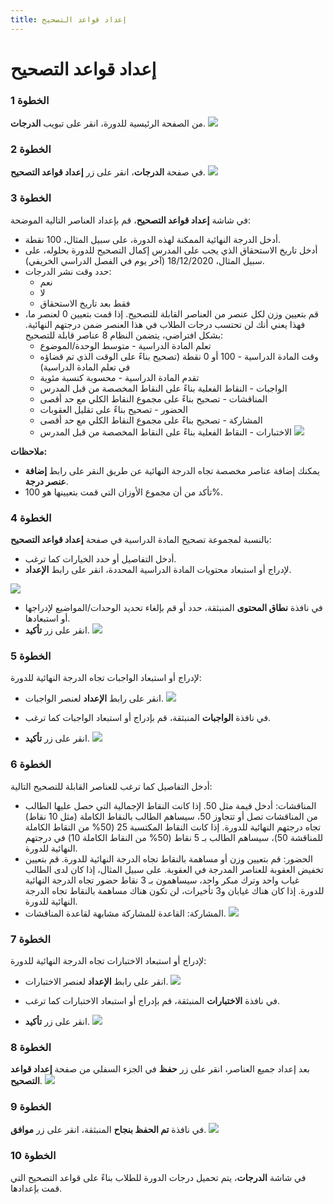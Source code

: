 ---
title: إعداد قواعد التصحيح
---


# إعداد قواعد التصحيح

### الخطوة 1
من الصفحة الرئيسية للدورة، انقر على تبويب **الدرجات**.
![](/ar/img/ulearning/admin/Setting_grading_rules.png)

### الخطوة 2
في صفحة **الدرجات**، انقر على زر **إعداد قواعد التصحيح**.
![](/ar/img/ulearning/admin/Setting_grading_rules_2.png)

### الخطوة 3
في شاشة **إعداد قواعد التصحيح**، قم بإعداد العناصر التالية الموضحة:
- أدخل الدرجة النهائية الممكنة لهذه الدورة، على سبيل المثال، 100 نقطة.
- أدخل تاريخ الاستحقاق الذي يجب على المدرس إكمال التصحيح للدورة بحلوله، على سبيل المثال، 18/12/2020 (آخر يوم في الفصل الدراسي الخريفي).
- حدد وقت نشر الدرجات:
  - نعم
  - لا
  - فقط بعد تاريخ الاستحقاق
- قم بتعيين وزن لكل عنصر من العناصر القابلة للتصحيح. إذا قمت بتعيين 0 لعنصر ما، فهذا يعني أنك لن تحتسب درجات الطلاب في هذا العنصر ضمن درجتهم النهائية. بشكل افتراضي، يتضمن النظام 8 عناصر قابلة للتصحيح:
  - تعلم المادة الدراسية - متوسط الوحدة/الموضوع
  - وقت المادة الدراسية - 100 أو 0 نقطة (تصحيح بناءً على الوقت الذي تم قضاؤه في تعلم المادة الدراسية)
  - تقدم المادة الدراسية - محسوبة كنسبة مئوية
  - الواجبات - النقاط الفعلية بناءً على النقاط المخصصة من قبل المدرس
  - المناقشات - تصحيح بناءً على مجموع النقاط الكلي مع حد أقصى
  - الحضور - تصحيح بناءً على تقليل العقوبات
  - المشاركة - تصحيح بناءً على مجموع النقاط الكلي مع حد أقصى
  - الاختبارات - النقاط الفعلية بناءً على النقاط المخصصة من قبل المدرس
![](/ar/img/ulearning/admin/Setting_grading_rules_3.png)

**ملاحظات:**
- يمكنك إضافة عناصر مخصصة تجاه الدرجة النهائية عن طريق النقر على رابط **إضافة عنصر درجة**.
- تأكد من أن مجموع الأوزان التي قمت بتعيينها هو 100%.

### الخطوة 4
بالنسبة لمجموعة تصحيح المادة الدراسية في صفحة **إعداد قواعد التصحيح**:
- أدخل التفاصيل أو حدد الخيارات كما ترغب.
- لإدراج أو استبعاد محتويات المادة الدراسية المحددة، انقر على رابط **الإعداد**.

![](/ar/img/ulearning/admin/Setting_grading_rules_4.png)

- في نافذة **نطاق المحتوى** المنبثقة، حدد أو قم بإلغاء تحديد الوحدات/المواضيع لإدراجها أو استبعادها.
- انقر على زر **تأكيد**.
![](/ar/img/ulearning/admin/Setting_grading_rules_5.png)

### الخطوة 5
لإدراج أو استبعاد الواجبات تجاه الدرجة النهائية للدورة:
- انقر على رابط **الإعداد** لعنصر الواجبات.
![](/ar/img/ulearning/admin/Setting_grading_rules_12.png)

- في نافذة **الواجبات** المنبثقة، قم بإدراج أو استبعاد الواجبات كما ترغب.
- انقر على زر **تأكيد**.
![](/ar/img/ulearning/admin/Setting_grading_rules_6.png)

### الخطوة 6
أدخل التفاصيل كما ترغب للعناصر القابلة للتصحيح التالية:
- المناقشات: أدخل قيمة مثل 50. إذا كانت النقاط الإجمالية التي حصل عليها الطالب من المناقشات تصل أو تتجاوز 50، سيساهم الطالب بالنقاط الكاملة (مثل 10 نقاط) تجاه درجتهم النهائية للدورة. إذا كانت النقاط المكتسبة 25 (50% من النقاط الكاملة للمناقشة 50)، سيساهم الطالب بـ 5 نقاط (50% من النقاط الكاملة 10) في درجتهم النهائية للدورة.
- الحضور: قم بتعيين وزن أو مساهمة بالنقاط تجاه الدرجة النهائية للدورة. قم بتعيين تخفيض العقوبة للعناصر المدرجة في العقوبة. على سبيل المثال، إذا كان لدى الطالب غياب واحد وترك مبكر واحد، سيساهمون بـ 3 نقاط حضور تجاه الدرجة النهائية للدورة. إذا كان هناك غيابان و3 تأخيرات، لن تكون هناك مساهمة بالنقاط تجاه الدرجة النهائية للدورة.
- المشاركة: القاعدة للمشاركة مشابهة لقاعدة المناقشات.
![](/ar/img/ulearning/admin/Setting_grading_rules_7.png)

### الخطوة 7
لإدراج أو استبعاد الاختبارات تجاه الدرجة النهائية للدورة:
- انقر على رابط **الإعداد** لعنصر الاختبارات.
![](/ar/img/ulearning/admin/Setting_grading_rules_11.png)

- في نافذة **الاختبارات** المنبثقة، قم بإدراج أو استبعاد الاختبارات كما ترغب.
- انقر على زر **تأكيد**.
![](/ar/img/ulearning/admin/Setting_grading_rules_8.png)

### الخطوة 8
بعد إعداد جميع العناصر، انقر على زر **حفظ** في الجزء السفلي من صفحة **إعداد قواعد التصحيح**.
![](/ar/img/ulearning/admin/Setting_grading_rules_9.png)

### الخطوة 9
في نافذة **تم الحفظ بنجاح** المنبثقة، انقر على زر **موافق**.
![](/ar/img/ulearning/admin/Setting_grading_rules_10.png)

### الخطوة 10
في شاشة **الدرجات**، يتم تحميل درجات الدورة للطلاب بناءً على قواعد التصحيح التي قمت بإعدادها.

